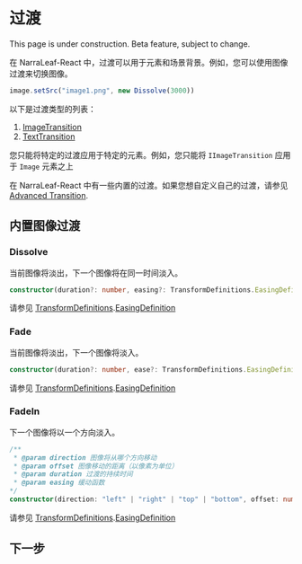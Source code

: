 
# 过渡

<Callout type="warning" emoji="⚠️">
    This page is under construction.
</Callout>

<Callout type="warning" emoji="⚠️">
    Beta feature, subject to change.
</Callout>

在 NarraLeaf-React 中，过渡可以用于元素和场景背景。例如，您可以使用图像过渡来切换图像。

```typescript
image.setSrc("image1.png", new Dissolve(3000))
```

以下是过渡类型的列表：
1. [ImageTransition](./transitions/IImageTransition)
2. [TextTransition](./transitions/ITextTransition)

您只能将特定的过渡应用于特定的元素。例如，您只能将 `IImageTransition` 应用于 `Image` 元素之上

在 NarraLeaf-React 中有一些内置的过渡。如果您想自定义自己的过渡，请参见 [Advanced Transition](./advanced-transition).

## 内置图像过渡

### Dissolve

当前图像将淡出，下一个图像将在同一时间淡入。

```typescript
constructor(duration?: number, easing?: TransformDefinitions.EasingDefinition);
```

请参见 [TransformDefinitions](../types/TransformDefinitions).[EasingDefinition](../types/TransformDefinitions#EasingDefinition)

### Fade

当前图像将淡出，下一个图像将淡入。

```typescript
constructor(duration?: number, ease?: TransformDefinitions.EasingDefinition);
```

请参见 [TransformDefinitions](../types/TransformDefinitions).[EasingDefinition](../types/TransformDefinitions#EasingDefinition)

### FadeIn

下一个图像将以一个方向淡入。

```typescript
/**
 * @param direction 图像将从哪个方向移动
 * @param offset 图像移动的距离（以像素为单位）
 * @param duration 过渡的持续时间
 * @param easing 缓动函数
*/
constructor(direction: "left" | "right" | "top" | "bottom", offset: number, duration?: number, easing?: TransformDefinitions.EasingDefinition);
```

请参见 [TransformDefinitions](../types/TransformDefinitions).[EasingDefinition](../types/TransformDefinitions#EasingDefinition)

## 下一步

<Cards num={1}>
    <Cards.Card
        title="Advanced Transition"
        description="Advanced Transition"
        href="./advanced-transition"
        arrow
    />
</Cards>

